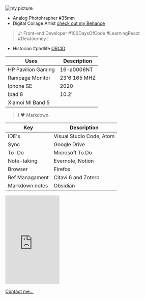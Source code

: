 #

![](https://pbs.twimg.com/profile_images/1392896862093459456/tcTntWXP_400x400.jpg "my picture")

- Analog Photohrapher #35mm
- Digital Collage Artist [check out my Behance](https://www.behance.net/Ted2xmen)
> Jr Front-end Developer #100DaysOfCode #LearningReact #DevJourney |
- Historian  #phdlife [ORCID](https://orcid.org/0000-0001-8587-3369)


| Uses                   |   Description       |
| ---------------------- | ------------------- |
| HP Pavilion Gaming     | 16-a0006NT          |
| Rampage Monitor        | 23'6 165 MHZ        |
| Iphone SE              | 2020                |
| Ipad 8                 | 10.2'               |
| Xiamoi Mi Band 5       |                     |


> I ♥ Markdown.

| Key                     | Description                |
| ----------------------  | -------------------------- |
| IDE's                   | Visual Studio Code, Atom   |
| Sync                    | Google Drive               |
| To-Do                   | Microsoft To Do            |
| Note-taking             | Evernote, Notion           |
| Browser                 | Firefox                    |
| Ref Managament          | Citavi 6 and Zotero        |
| Markdown notes          | Obsidian                   |


<iframe src="https://open.spotify.com/embed/track/73vyulFUPAla99D1wUtMQo" width="170" height="280" frameborder="0" allowtransparency="true" allow="encrypted-media"></iframe>



<br />

[Contact me...](/contact)
